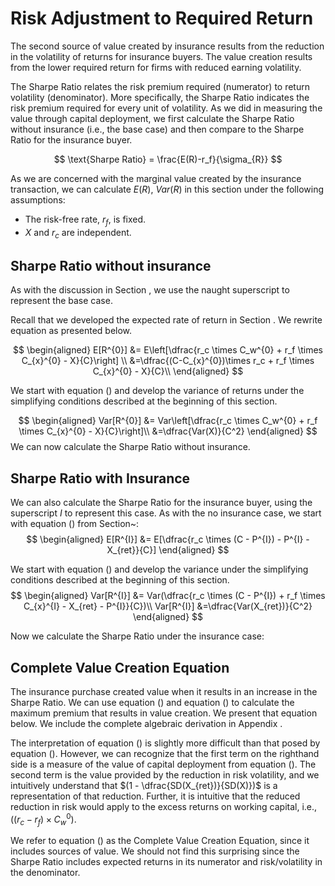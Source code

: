 # Risk Adjustment to Required Return

The second source of value created by insurance results from the reduction in the volatility of returns for insurance buyers. The value creation results from the lower required return for firms with reduced earning volatility. 

The Sharpe Ratio relates the risk premium required (numerator) to return volatility (denominator). More specifically, the Sharpe Ratio indicates the risk premium required for every unit of volatility. As we did in measuring the value through capital deployment, we first calculate the Sharpe Ratio without insurance (i.e., the base case) and then compare to the Sharpe Ratio for the insurance buyer.

$$
\text{Sharpe Ratio} = \frac{E(R)-r_f}{\sigma_{R}}
$$

As we are concerned with the marginal value created by the insurance transaction, we can calculate $E(R)$, $Var(R)$ in this section under the following assumptions:

* The risk-free rate, $r_f$, is fixed.    
* $X$ and $r_c$ are independent.

## Sharpe Ratio without insurance

As with the discussion in Section \ref{capital-deployment}, we use the naught superscript to represent the base case.

Recall that we developed the expected rate of return in Section \ref{rate-of-return-without-insurance}. We rewrite equation \ref{eqn:exp-return-base} as presented below.

$$
\begin{aligned}
E[R^{0}] &= E\left[\dfrac{r_c \times C_w^{0} + r_f \times C_{x}^{0} - X}{C}\right] \\
&=\dfrac{(C-C_{x}^{0})\times r_c + r_f \times C_{x}^{0} - X}{C}\\
\end{aligned}
$$

We start with equation (\ref{eqn:return-base}) and develop the variance of returns under the simplifying conditions described at the beginning of this section.

$$
\begin{aligned}
Var[R^{0}] &= Var\left[\dfrac{r_c \times C_w^{0} + r_f \times C_{x}^{0} - X}{C}\right]\\
&=\dfrac{Var(X)}{C^2}
\end{aligned}
$$
We can now calculate the Sharpe Ratio without insurance.

\begin{align}
\nonumber \text{Sharpe Ratio}^0 &=\frac{E(R_0)-r_f}{\sigma_{R_0}}\\
\nonumber &=\dfrac{\left[\dfrac{(C-C_{x}^{0})\times r_c + E[X] + r_f \times C_{x}^{0}-r_f \times C}{C}\right]}{\left[\dfrac{Var(X)}{C^2}\right]^{0.5}}\\
           &=\frac{(C-C_{x}^{0})\times (r_c-r_f) + E[X]}{SD(X)} \label{eqn:sharpe-base}
\end{align}

## Sharpe Ratio with Insurance

We can also calculate the Sharpe Ratio for the insurance buyer, using the superscript $I$ to represent this case. As with the no insurance case, we start with equation (\ref{eqn:exp-return-ins}) from Section~\ref{rate-of-return-without-insurance}:
$$
\begin{aligned}
E[R^{I}] &= E[\dfrac{r_c \times (C - P^{I}) - P^{I} - X_{ret}}{C}]
\end{aligned}
$$

We start with equation (\ref{eqn:return-ins}) and develop the variance under the simplifying conditions described at the beginning of this section.
$$
\begin{aligned}
Var[R^{I}] &= Var(\dfrac{r_c \times (C - P^{I}) + r_f \times C_{x}^{I} - X_{ret} - P^{I}}{C})\\
Var[R^{I}] &=\dfrac{Var(X_{ret})}{C^2}
\end{aligned}
$$

Now we calculate the Sharpe Ratio under the insurance case:

\begin{align}
\nonumber \text{Sharpe Ratio}^I &= \dfrac{E(R_I)-r_f}{\sigma_{R^0}}\\
\nonumber &=\dfrac{\left[\dfrac{(C - P^{I}) \times r_c - X_{ret} - P^{I} - C \times r_f}{C}\right]}{\left[\dfrac{Var(X_{ret})}{C^2}\right]^{0.5}}\\
&=\dfrac{C\times (r_c-r_f)-P^{I} \times(1 + r_c) - X_{ret}}{SD(X_{ret})} \label{eqn:sharpe-ins}
\end{align}

## Complete Value Creation Equation
The insurance purchase created value when it results in an increase in the Sharpe Ratio. We can use equation (\ref{eqn:sharpe-base}) and equation (\ref{eqn:sharpe-ins}) to calculate the maximum premium that results in value creation. We present that equation below. We include the complete algebraic derivation in Appendix \ref{algebraic-derivation-of-value-creation-equations}.

\begin{align}
\nonumber \text{Sharpe Ratio}^I &> \text{Sharpe Ratio}^0\\
\nonumber \dfrac{C\times (r_c-r_f)-P^{I} \times(1 + r_c) - X_{ret}}{SD(X_{ret})} &> \dfrac{(C-C_{x}^{0})\times (r_c-r_f) - X}{SD(X)}\\
\nonumber \cdots &> \cdots\\
P^{I} &< \dfrac{(r_c-r_f)}{(1 + r_c)} \times C_{x}^{0} + \dfrac{(r_c-r_f)}{(1 + r_c)} \times C_{w}^{0} \times \left[1 - \dfrac{SD(X_{ret})}{SD(X)}\right] \label{final}
\end{align}

The interpretation of equation (\ref{final}) is slightly more difficult than that posed by equation (\ref{eqn:cap-deploy}). However, we can recognize that the first term on the righthand side is a measure of the value of capital deployment from equation (\ref{eqn:cap-deploy}). The second term is the value provided by the reduction in risk volatility, and we intuitively understand that $(1 - \dfrac{SD(X_{ret})}{SD(X)})$ is a representation of that reduction. Further, it is intuitive that the reduced reduction in risk would apply to the excess returns on working capital, i.e., $((r_c-r_f) \times C_{w}^{0})$.

We refer to equation (\ref{final}) as the Complete Value Creation Equation, since it includes \emph{both} sources of value. We should not find this surprising since the Sharpe Ratio includes expected returns in its numerator and risk/volatility in the denominator. 


